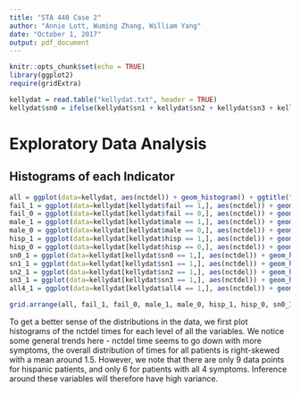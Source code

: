 ---
title: "STA 440 Case 2"
author: "Annie Lott, Wuming Zhang, William Yang"
date: "October 1, 2017"
output: pdf_document
---

```{r setup, include=FALSE}
knitr::opts_chunk$set(echo = TRUE)
library(ggplot2)
require(gridExtra)

kellydat = read.table("kellydat.txt", header = TRUE)
kellydat$sn0 = ifelse(kellydat$sn1 + kellydat$sn2 + kellydat$sn3 + kellydat$all4, 0, 1)
```

# Exploratory Data Analysis


## Histograms of each Indicator

```{r, echo=FALSE, warning=FALSE, message=FALSE}
all = ggplot(data=kellydat, aes(nctdel)) + geom_histogram() + ggtitle("all patients")
fail_1 = ggplot(data=kellydat[kellydat$fail == 1,], aes(nctdel)) + geom_histogram() + ggtitle("fail = 1")
fail_0 = ggplot(data=kellydat[kellydat$fail == 0,], aes(nctdel)) + geom_histogram() + ggtitle("fail = 0")
male_1 = ggplot(data=kellydat[kellydat$male == 1,], aes(nctdel)) + geom_histogram() + ggtitle("male = 1")
male_0 = ggplot(data=kellydat[kellydat$male == 0,], aes(nctdel)) + geom_histogram() + ggtitle("male = 0")
hisp_1 = ggplot(data=kellydat[kellydat$hisp == 1,], aes(nctdel)) + geom_histogram() + ggtitle("hisp = 1")
hisp_0 = ggplot(data=kellydat[kellydat$hisp == 0,], aes(nctdel)) + geom_histogram() + ggtitle("hisp = 0")
sn0_1 = ggplot(data=kellydat[kellydat$sn0 == 1,], aes(nctdel)) + geom_histogram() + ggtitle("0 symptoms")
sn1_1 = ggplot(data=kellydat[kellydat$sn1 == 1,], aes(nctdel)) + geom_histogram() + ggtitle("1 symptom")
sn2_1 = ggplot(data=kellydat[kellydat$sn2 == 1,], aes(nctdel)) + geom_histogram() + ggtitle("2 symptoms")
sn3_1 = ggplot(data=kellydat[kellydat$sn3 == 1,], aes(nctdel)) + geom_histogram() + ggtitle("3 symptoms")
all4_1 = ggplot(data=kellydat[kellydat$all4 == 1,], aes(nctdel)) + geom_histogram() + ggtitle("4 symptoms")

grid.arrange(all, fail_1, fail_0, male_1, male_0, hisp_1, hisp_0, sn0_1, sn1_1, sn2_1, sn3_1, all4_1, ncol=3)
```

To get a better sense of the distributions in the data, we first plot histograms of the nctdel times for each level of all the variables. We notice some general trends here - nctdel time seems to go down with more symptoms, the overall distribution of times for all patients is right-skewed with a mean around 1.5. However, we note that there are only 9 data points for hispanic patients, and only 6 for patients with all 4 symptoms. Inference around these variables will therefore have high variance.


